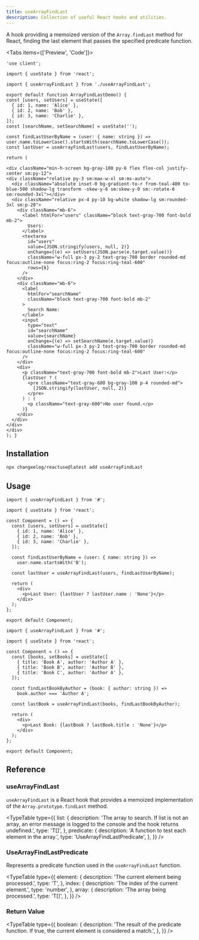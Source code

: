 ```yaml
---
title: useArrayFindLast
description: Collection of useful React hooks and utilities.
---
```


A hook providing a memoized version of the `Array.findLast` method for React, finding the last element that passes the specified predicate function.

<Tabs items={['Preview', 'Code']}>
  <Tab value="Preview">
    <ArrayFindLastDemo />
  </Tab>
  <Tab value="Code">
  ```tsx
'use client';

import { useState } from 'react';

import { useArrayFindLast } from './useArrayFindLast';

export default function ArrayFindLastDemo() {
  const [users, setUsers] = useState([
    { id: 1, name: 'Alice' },
    { id: 2, name: 'Bob' },
    { id: 3, name: 'Charlie' },
  ]);
  const [searchName, setSearchName] = useState('');

const findLastUserByName = (user: { name: string }) =>
user.name.toLowerCase().startsWith(searchName.toLowerCase());
const lastUser = useArrayFindLast(users, findLastUserByName);

return (

<div className="min-h-screen bg-gray-100 py-6 flex flex-col justify-center sm:py-12">
  <div className="relative py-3 sm:max-w-xl sm:mx-auto">
    <div className="absolute inset-0 bg-gradient-to-r from-teal-400 to-blue-500 shadow-lg transform -skew-y-6 sm:skew-y-0 sm:-rotate-6 sm:rounded-3xl"></div>
    <div className="relative px-4 py-10 bg-white shadow-lg sm:rounded-3xl sm:p-20">
      <div className="mb-6">
        <label htmlFor="users" className="block text-gray-700 font-bold mb-2">
          Users:
        </label>
        <textarea
          id="users"
          value={JSON.stringify(users, null, 2)}
          onChange={(e) => setUsers(JSON.parse(e.target.value))}
          className="w-full px-3 py-2 text-gray-700 border rounded-md focus:outline-none focus:ring-2 focus:ring-teal-600"
          rows={6}
        />
      </div>
      <div className="mb-6">
        <label
          htmlFor="searchName"
          className="block text-gray-700 font-bold mb-2"
        >
          Search Name:
        </label>
        <input
          type="text"
          id="searchName"
          value={searchName}
          onChange={(e) => setSearchName(e.target.value)}
          className="w-full px-3 py-2 text-gray-700 border rounded-md focus:outline-none focus:ring-2 focus:ring-teal-600"
        />
      </div>
      <div>
        <p className="text-gray-700 font-bold mb-2">Last User:</p>
        {lastUser ? (
          <pre className="text-gray-600 bg-gray-100 p-4 rounded-md">
            {JSON.stringify(lastUser, null, 2)}
          </pre>
        ) : (
          <p className="text-gray-600">No user found.</p>
        )}
      </div>
    </div>
  </div>
</div>
); }

````
</Tab>
</Tabs>

## Installation

```bash
npx changeelog/reactuse@latest add useArrayFindLast
````

## Usage

```tsx
import { useArrayFindLast } from '#';

import { useState } from 'react';

const Component = () => {
  const [users, setUsers] = useState([
    { id: 1, name: 'Alice' },
    { id: 2, name: 'Bob' },
    { id: 3, name: 'Charlie' },
  ]);

  const findLastUserByName = (user: { name: string }) =>
    user.name.startsWith('B');

  const lastUser = useArrayFindLast(users, findLastUserByName);

  return (
    <div>
      <p>Last User: {lastUser ? lastUser.name : 'None'}</p>
    </div>
  );
};

export default Component;
```

```tsx
import { useArrayFindLast } from '#';

import { useState } from 'react';

const Component = () => {
  const [books, setBooks] = useState([
    { title: 'Book A', author: 'Author A' },
    { title: 'Book B', author: 'Author B' },
    { title: 'Book C', author: 'Author A' },
  ]);

  const findLastBookByAuthor = (book: { author: string }) =>
    book.author === 'Author A';

  const lastBook = useArrayFindLast(books, findLastBookByAuthor);

  return (
    <div>
      <p>Last Book: {lastBook ? lastBook.title : 'None'}</p>
    </div>
  );
};

export default Component;
```

## Reference

### useArrayFindLast

`useArrayFindLast` is a React hook that provides a memoized implementation of the `Array.prototype.findLast` method.

<TypeTable
  type={{
    list: {
      description:
        'The array to search. If list is not an array, an error message is logged to the console and the hook returns undefined.',
      type: 'T[]',
    },
    predicate: {
      description: 'A function to test each element in the array.',
      type: 'UseArrayFindLastPredicate',
    },
  }}
/>

### UseArrayFindLastPredicate

Represents a predicate function used in the `useArrayFindLast` function.

<TypeTable
  type={{
    element: {
      description: 'The current element being processed.',
      type: 'T',
    },
    index: {
      description: 'The index of the current element.',
      type: 'number',
    },
    array: {
      description: 'The array being processed.',
      type: 'T[]',
    },
  }}
/>

### Return Value

<TypeTable
  type={{
    boolean: {
      description:
        'The result of the predicate function. If true, the current element is considered a match.',
    },
  }}
/>

